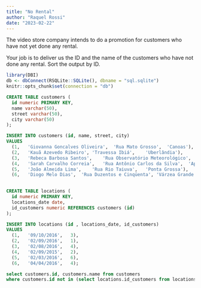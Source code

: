 ```yaml
---
title: "No Rental"
author: "Raquel Rossi"
date: "2023-02-22"
---
```


The video store company intends to do a promotion for customers who have not yet done any rental.

Your job is to deliver us the ID and the name of the customers who have not done any rental. Sort the output by ID.

```r

library(DBI)
db <- dbConnect(RSQLite::SQLite(), dbname = "sql.sqlite")
knitr::opts_chunk$set(connection = "db")
```

```sql

CREATE TABLE customers (
  id numeric PRIMARY KEY,
  name varchar(50),
  street varchar(50),
  city varchar(50)
);

```

```sql

INSERT INTO customers (id, name, street, city)
VALUES
  (1,	'Giovanna Goncalves Oliveira',	'Rua Mato Grosso',	'Canoas'),
  (2,	'Kauã Azevedo Ribeiro',	'Travessa Ibiá',	'Uberlândia'),
  (3,	'Rebeca Barbosa Santos',	'Rua Observatório Meteorológico',	'Salvador'),
  (4,	'Sarah Carvalho Correia',	'Rua Antônio Carlos da Silva',	'Apucarana'),
  (5,	'João Almeida Lima',	'Rua Rio Taiuva',	'Ponta Grossa'),
  (6,	'Diogo Melo Dias',	'Rua Duzentos e Cinqüenta',	'Várzea Grande');
  
```

```sql

CREATE TABLE locations (
  id numeric PRIMARY KEY,
  locations_date date,
  id_customers numeric REFERENCES customers (id)
);

```

```sql

INSERT INTO locations (id , locations_date, id_customers)
VALUES
  (1,	'09/10/2016',	3),
  (2,	'02/09/2016',	1),
  (3,	'02/08/2016',	4),
  (4,	'02/09/2015',	2),
  (5,	'02/03/2016',	6),
  (6,	'04/04/2016',	4);

```

```sql

select customers.id, customers.name from customers
where customers.id not in (select locations.id_customers from locations)

```
